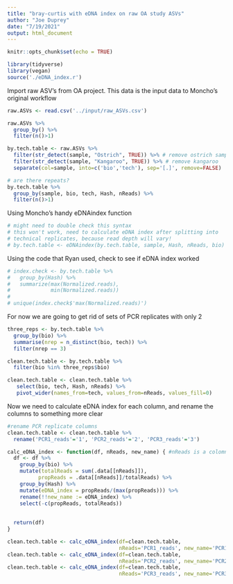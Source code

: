 ```yaml
---
title: "bray-curtis with eDNA index on raw OA study ASVs"
author: "Joe Duprey"
date: "7/19/2021"
output: html_document
---
```


```r
knitr::opts_chunk$set(echo = TRUE)
```
```r
library(tidyverse)
library(vegan)
source('./eDNA_index.r')

```

Import raw ASV's from OA project. This data is the input data to Moncho's original workflow 

```r
raw.ASVs <- read.csv('../input/raw_ASVs.csv')

raw.ASVs %>% 
  group_by() %>% 
  filter(n()>1)

by.tech.table <- raw.ASVs %>%
  filter(str_detect(sample, "Ostrich", TRUE)) %>% # remove ostrich samples
  filter(str_detect(sample, "Kangaroo", TRUE)) %>% # remove kangaroo
  separate(col=sample, into=c('bio','tech'), sep='[.]', remove=FALSE)

# are there repeats?
by.tech.table %>%
  group_by(sample, bio, tech, Hash, nReads) %>%
  filter(n()>1)
```

Using Moncho's handy eDNAindex function 

```r
# might need to double check this syntax
# this won't work, need to calculate eDNA index after splitting into 
# technical replicates, because read depth will vary! 
# by.tech.table <- eDNAindex(by.tech.table, sample, Hash, nReads, bio)

```

Using the code that Ryan used, check to see if eDNA index worked

```r
# index.check <- by.tech.table %>% 
#   group_by(Hash) %>% 
#   summarize(max(Normalized.reads),
#             min(Normalized.reads))
# 
# unique(index.check$'max(Normalized.reads)')
```

For now we are going to get rid of sets of PCR replicates with only 2

```r
three_reps <- by.tech.table %>%
  group_by(bio) %>%
  summarise(nrep = n_distinct(bio, tech)) %>%
  filter(nrep == 3)

clean.tech.table <- by.tech.table %>%
  filter(bio %in% three_reps$bio)

clean.tech.table <- clean.tech.table %>%  
   select(bio, tech, Hash, nReads) %>%
   pivot_wider(names_from=tech, values_from=nReads, values_fill=0)

```

Now we need to calculate eDNA index for each column, and rename the columns to something more clear

```r
#rename PCR replicate columns 
clean.tech.table <- clean.tech.table %>%
  rename('PCR1_reads'='1', 'PCR2_reads'='2', 'PCR3_reads'='3')

calc_eDNA_index <- function(df, nReads, new_name) { #nReads is a colomn name 
  df <- df %>%
    group_by(bio) %>% 
    mutate(totalReads = sum(.data[[nReads]]),
          propReads = .data[[nReads]]/totalReads) %>% 
    group_by(Hash) %>% 
    mutate(eDNA_index = propReads/(max(propReads))) %>%
    rename(!!new_name := eDNA_index) %>% 
    select(-c(propReads, totalReads))
    
  
  return(df)
} 

clean.tech.table <- calc_eDNA_index(df=clean.tech.table,
                                    nReads='PCR1_reads', new_name='PCR1_index')
clean.tech.table <- calc_eDNA_index(df=clean.tech.table,
                                    nReads='PCR2_reads', new_name='PCR2_index')
clean.tech.table <- calc_eDNA_index(df=clean.tech.table,
                                    nReads='PCR3_reads', new_name='PCR3_index')
```


